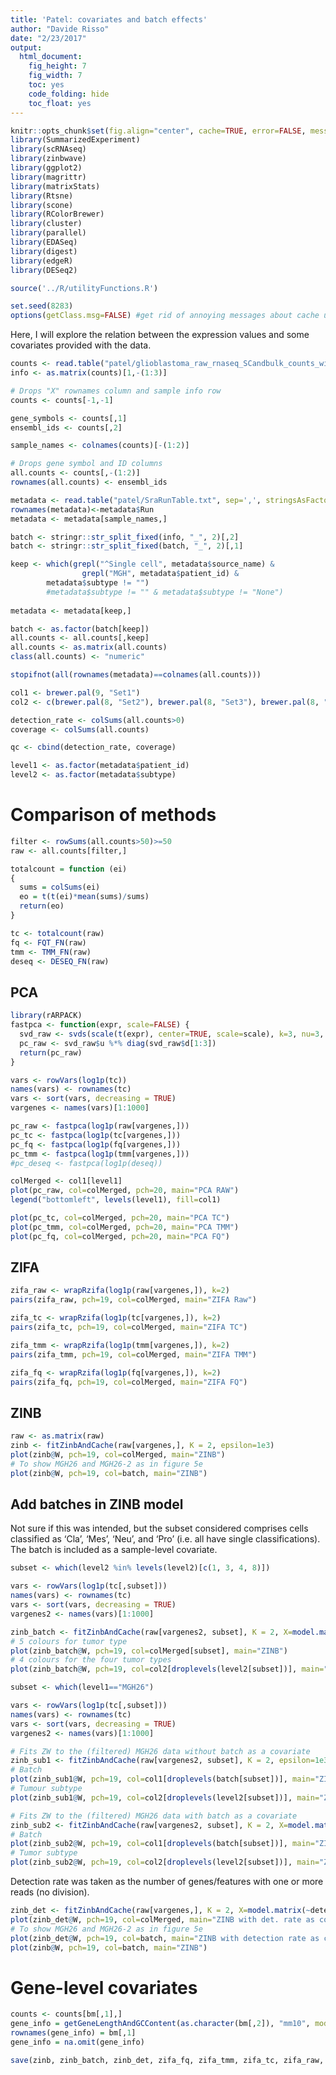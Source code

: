 ```yaml
---
title: 'Patel: covariates and batch effects'
author: "Davide Risso"
date: "2/23/2017"
output: 
  html_document: 
    fig_height: 7
    fig_width: 7
    toc: yes
    code_folding: hide
    toc_float: yes
---
```


```r
knitr::opts_chunk$set(fig.align="center", cache=TRUE, error=FALSE, message=FALSE, warning=TRUE)
library(SummarizedExperiment)
library(scRNAseq)
library(zinbwave)
library(ggplot2)
library(magrittr)
library(matrixStats)
library(Rtsne)
library(scone)
library(RColorBrewer)
library(cluster)
library(parallel)
library(EDASeq)
library(digest)
library(edgeR)
library(DESeq2)

source('../R/utilityFunctions.R')

set.seed(8283)
options(getClass.msg=FALSE) #get rid of annoying messages about cache until fixed internally in R
```

Here, I will explore the relation between the expression values and some covariates provided with the data.

```r

counts <- read.table("patel/glioblastoma_raw_rnaseq_SCandbulk_counts_withannots.txt", header=TRUE, stringsAsFactors = FALSE)
info <- as.matrix(counts)[1,-(1:3)]

# Drops "X" rownames column and sample info row
counts <- counts[-1,-1]

gene_symbols <- counts[,1]
ensembl_ids <- counts[,2]

sample_names <- colnames(counts)[-(1:2)]

# Drops gene symbol and ID columns
all.counts <- counts[,-(1:2)]
rownames(all.counts) <- ensembl_ids

metadata <- read.table("patel/SraRunTable.txt", sep=',', stringsAsFactors = FALSE, header=TRUE)
rownames(metadata)<-metadata$Run
metadata <- metadata[sample_names,]

batch <- stringr::str_split_fixed(info, "_", 2)[,2]
batch <- stringr::str_split_fixed(batch, "_", 2)[,1]

keep <- which(grepl("^Single cell", metadata$source_name) &
                grepl("MGH", metadata$patient_id) &
		metadata$subtype != "")
		#metadata$subtype != "" & metadata$subtype != "None")
		
metadata <- metadata[keep,]

batch <- as.factor(batch[keep])
all.counts <- all.counts[,keep]
all.counts <- as.matrix(all.counts)
class(all.counts) <- "numeric"

stopifnot(all(rownames(metadata)==colnames(all.counts)))

col1 <- brewer.pal(9, "Set1")
col2 <- c(brewer.pal(8, "Set2"), brewer.pal(8, "Set3"), brewer.pal(8, "Set1"))

detection_rate <- colSums(all.counts>0)
coverage <- colSums(all.counts)

qc <- cbind(detection_rate, coverage)

level1 <- as.factor(metadata$patient_id)
level2 <- as.factor(metadata$subtype)
```

# Comparison of methods

```r
filter <- rowSums(all.counts>50)>=50
raw <- all.counts[filter,]

totalcount = function (ei)
{
  sums = colSums(ei)
  eo = t(t(ei)*mean(sums)/sums)
  return(eo)
}

tc <- totalcount(raw)
fq <- FQT_FN(raw)
tmm <- TMM_FN(raw)
deseq <- DESEQ_FN(raw)
```

## PCA

```r
library(rARPACK)
fastpca <- function(expr, scale=FALSE) {
  svd_raw <- svds(scale(t(expr), center=TRUE, scale=scale), k=3, nu=3, nv=0)
  pc_raw <- svd_raw$u %*% diag(svd_raw$d[1:3])
  return(pc_raw)
}

vars <- rowVars(log1p(tc))
names(vars) <- rownames(tc)
vars <- sort(vars, decreasing = TRUE)
vargenes <- names(vars)[1:1000]

pc_raw <- fastpca(log1p(raw[vargenes,]))
pc_tc <- fastpca(log1p(tc[vargenes,]))
pc_fq <- fastpca(log1p(fq[vargenes,]))
pc_tmm <- fastpca(log1p(tmm[vargenes,]))
#pc_deseq <- fastpca(log1p(deseq))

colMerged <- col1[level1]
plot(pc_raw, col=colMerged, pch=20, main="PCA RAW")
legend("bottomleft", levels(level1), fill=col1)

plot(pc_tc, col=colMerged, pch=20, main="PCA TC")
plot(pc_tmm, col=colMerged, pch=20, main="PCA TMM")
plot(pc_fq, col=colMerged, pch=20, main="PCA FQ")
```

## ZIFA

```r

zifa_raw <- wrapRzifa(log1p(raw[vargenes,]), k=2)
pairs(zifa_raw, pch=19, col=colMerged, main="ZIFA Raw")

zifa_tc <- wrapRzifa(log1p(tc[vargenes,]), k=2)
pairs(zifa_tc, pch=19, col=colMerged, main="ZIFA TC")

zifa_tmm <- wrapRzifa(log1p(tmm[vargenes,]), k=2)
pairs(zifa_tmm, pch=19, col=colMerged, main="ZIFA TMM")

zifa_fq <- wrapRzifa(log1p(fq[vargenes,]), k=2)
pairs(zifa_fq, pch=19, col=colMerged, main="ZIFA FQ")
```

## ZINB

```r


raw <- as.matrix(raw)
zinb <- fitZinbAndCache(raw[vargenes,], K = 2, epsilon=1e3)
plot(zinb@W, pch=19, col=colMerged, main="ZINB")
# To show MGH26 and MGH26-2 as in figure 5e
plot(zinb@W, pch=19, col=batch, main="ZINB")
```

## Add batches in ZINB model

Not sure if this was intended, but the subset considered comprises cells classified as 'Cla', 'Mes', 'Neu', and 'Pro' (i.e. all have single classifications). The batch is included as a sample-level covariate.

```r

subset <- which(level2 %in% levels(level2)[c(1, 3, 4, 8)])

vars <- rowVars(log1p(tc[,subset]))
names(vars) <- rownames(tc)
vars <- sort(vars, decreasing = TRUE)
vargenes2 <- names(vars)[1:1000]

zinb_batch <- fitZinbAndCache(raw[vargenes2, subset], K = 2, X=model.matrix(~batch[subset]), epsilon=1e3)
# 5 colours for tumor type
plot(zinb_batch@W, pch=19, col=colMerged[subset], main="ZINB")
# 4 colours for the four tumor types
plot(zinb_batch@W, pch=19, col=col2[droplevels(level2[subset])], main="ZINB")
```

```r

subset <- which(level1=="MGH26")

vars <- rowVars(log1p(tc[,subset]))
names(vars) <- rownames(tc)
vars <- sort(vars, decreasing = TRUE)
vargenes2 <- names(vars)[1:1000]

# Fits ZW to the (filtered) MGH26 data without batch as a covariate
zinb_sub1 <- fitZinbAndCache(raw[vargenes2, subset], K = 2, epsilon=1e3)
# Batch
plot(zinb_sub1@W, pch=19, col=col1[droplevels(batch[subset])], main="ZINB")
# Tumour subtype
plot(zinb_sub1@W, pch=19, col=col2[droplevels(level2[subset])], main="ZINB")

# Fits ZW to the (filtered) MGH26 data with batch as a covariate
zinb_sub2 <- fitZinbAndCache(raw[vargenes2, subset], K = 2, X=model.matrix(~batch[subset]), epsilon=1e3, sampleCovLabel="batch")
# Batch
plot(zinb_sub2@W, pch=19, col=col1[droplevels(batch[subset])], main="ZINB")
# Tumor subtype
plot(zinb_sub2@W, pch=19, col=col2[droplevels(level2[subset])], main="ZINB")
```
Detection rate was taken as the number of genes/features with one or more reads (no division).

```r

zinb_det <- fitZinbAndCache(raw[vargenes,], K = 2, X=model.matrix(~detection_rate), epsilon=1e3, sampleCovLabel = "detRate")
plot(zinb_det@W, pch=19, col=colMerged, main="ZINB with det. rate as covariate")
# To show MGH26 and MGH26-2 as in figure 5e
plot(zinb_det@W, pch=19, col=batch, main="ZINB with detection rate as covariate")
plot(zinb@W, pch=19, col=batch, main="ZINB")
```


# Gene-level covariates

```r
counts <- counts[bm[,1],]
gene_info = getGeneLengthAndGCContent(as.character(bm[,2]), "mm10", mode="org.db")
rownames(gene_info) = bm[,1]
gene_info = na.omit(gene_info)
```

```r
save(zinb, zinb_batch, zinb_det, zifa_fq, zifa_tmm, zifa_tc, zifa_raw, pc_tmm, pc_fq, pc_tc, pc_raw, file="patel_covariates.rda")
```
